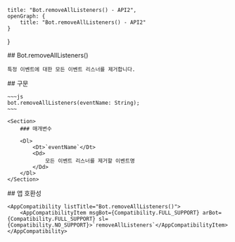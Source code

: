 
    title: "Bot.removeAllListeners() - API2",
    openGraph: {
        title: "Bot.removeAllListeners() - API2"
    }
}

<Section>
    ## Bot.removeAllListeners()

    특정 이벤트에 대한 모든 이벤트 리스너를 제거합니다.
</Section>
<Section>
    ## 구문

    ~~~js
    bot.removeAllListeners(eventName: String);
    ~~~

    <Section>
        ### 매개변수

        <Dl>
            <Dt>`eventName`</Dt>
            <Dd>
                모든 이벤트 리스너를 제거할 이벤트명
            </Dd>
        </Dl>
    </Section>
</Section>
<Section>
    ## 앱 호환성

    <AppCompatibility listTitle="Bot.removeAllListeners()">
        <AppCompatibilityItem msgBot={Compatibility.FULL_SUPPORT} arBot={Compatibility.FULL_SUPPORT} sl={Compatibility.NO_SUPPORT}>`removeAllListeners`</AppCompatibilityItem>
    </AppCompatibility>
</Section>
